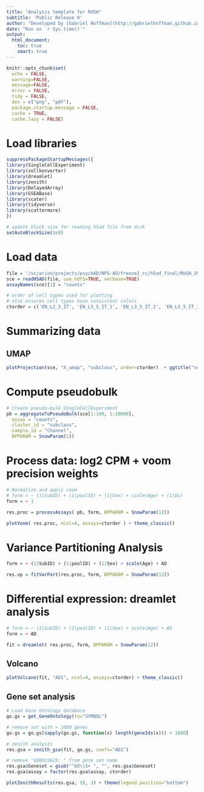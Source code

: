 ```yaml
---
title: "Analysis template for RUSH"
subtitle: 'Public Release 0'
author: "Developed by [Gabriel Hoffman](http://gabrielhoffman.github.io/)"
date: "Run on `r Sys.time()`"
output: 
  html_document:
    toc: true
    smart: true
---
```




<!--- 

cd /sc/arion/projects/CommonMind/hoffman/NPS-AD/work/nps_ad/analysis/freeze2/template/
ml python git pandoc
git pull origin master
R --vanilla

system("git pull origin master"); rmarkdown::render("dreamlet_template.Rmd");

# https://hoffmg01.hpc.mssm.edu/nps_ad/nps_ad/analysis/freeze2/template/dreamlet_template.html

--->

```r
knitr::opts_chunk$set(
  echo = FALSE,
  warning=FALSE,
  message=FALSE,
  error = FALSE,
  tidy = FALSE,
  dev = c("png", "pdf"),
  package.startup.message = FALSE,
  cache = TRUE,
  cache.lazy = FALSE)
```

# Load libraries
```r
suppressPackageStartupMessages({
library(SingleCellExperiment)
library(zellkonverter)
library(dreamlet)
library(zenith)
library(DelayedArray)
library(GSEABase)
library(scater)
library(tidyverse)
library(scattermore)
})

# update block size for reading h5ad file from disk
setAutoBlockSize(1e9)
```

# Load data
```r
file = "/sc/arion/projects/psychAD/NPS-AD/freeze2_rc/h5ad_final/RUSH_2023-02-07_14_21.h5ad" 
sce = readH5AD(file, use_hdf5=TRUE, verbose=TRUE)
assayNames(sce)[1] = "counts"

# order of cell types used for plotting
# also ensures cell types have consistent colors
ctorder = c('EN_L2_3_IT', 'EN_L3_5_IT_1', 'EN_L3_5_IT_2', 'EN_L3_5_IT_3', 'EN_L5_IT', 'EN_L5_6_NP', 'EN_L6_CT', 'EN_L6_IT', 'EN_NF', 'IN_ADARB2', 'IN_LAMP5', 'IN_PVALB', 'IN_PVALB_CHC', 'IN_SST', 'IN_VIP', 'Oligo', 'OPC', 'Astro', 'Micro_PVM', 'CD8_T', 'PC', 'VLMC','Endo', "Immune")
```

# Summarizing data
## UMAP
```r
plotProjection(sce, "X_umap", "subclass", order=ctorder)  + ggtitle("subclass")
```


# Compute pseudobulk 
```r
# Create pseudo-bulk SingleCellExperiment
pb = aggregateToPseudoBulk(sce[1:100, 1:10000],
  assay = "counts", 
  cluster_id = "subclass",
  sample_id = "Channel",
  BPPARAM = SnowParam(1))
```


# Process data: log2 CPM + voom precision weights
```r
# Normalize and apply voom
# form = ~ (1|SubID) + (1|poolID) + (1|Sex) + scale(Age) + (1|Dx)
form = ~ 1

res.proc = processAssays( pb, form, BPPARAM = SnowParam(12))
```


```r
plotVoom( res.proc, ncol=4, assays=ctorder ) + theme_classic()  
```


# Variance Partitioning Analysis
```r
form = ~ (1|SubID) + (1|poolID) + (1|Sex) + scale(Age) + AD

res.vp = fitVarPart(res.proc, form, BPPARAM = SnowParam(12))
```


# Differential expression: dreamlet analysis
```r
# form = ~ (1|SubID) + (1|poolID) + (1|Sex) + scale(Age) + AD
form = ~ AD

fit = dreamlet( res.proc, form, BPPARAM = SnowParam(12))
```

## Volcano
```r
plotVolcano(fit, "AD1", ncol=4, assays=ctorder) + theme_classic()
```



## Gene set analysis
```r
# Load Gene Ontology database 
go.gs = get_GeneOntology(to="SYMBOL")

# remove set with > 1000 genes
go.gs = go.gs[sapply(go.gs, function(x) length(geneIds(x))) < 1000]

# zenith analysis 
res.gsa = zenith_gsa(fit, go.gs, coefs="AD1")
```

```r
# remove "GO0022625: " from gene set name
res.gsa$Geneset = gsub("^GO\\S+ ", "", res.gsa$Geneset)
res.gsa$assay = factor(res.gsa$assay, ctorder)  

plotZenithResults(res.gsa, 10, 3) + theme(legend.position="bottom") 
```
